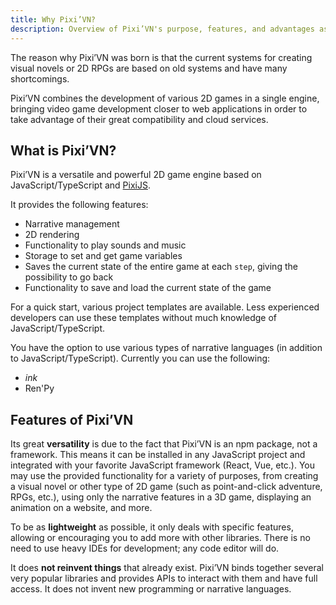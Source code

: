 ```yaml
---
title: Why Pixi’VN?
description: Overview of Pixi’VN's purpose, features, and advantages as a modern, flexible 2D game engine.
---
```


The reason why Pixi’VN was born is that the current systems for creating visual novels or 2D RPGs are based on old systems and have many shortcomings.

Pixi’VN combines the development of various 2D games in a single engine, bringing video game development closer to web applications in order to take advantage of their great compatibility and cloud services.

## What is Pixi’VN?

Pixi’VN is a versatile and powerful 2D game engine based on JavaScript/TypeScript and [PixiJS](https://pixijs.com/).

It provides the following features:

- Narrative management
- 2D rendering
- Functionality to play sounds and music
- Storage to set and get game variables
- Saves the current state of the entire game at each `step`, giving the possibility to go back
- Functionality to save and load the current state of the game

For a quick start, various <DynamicLink href="/start#project-initialization">project templates</DynamicLink> are available. Less experienced developers can use these templates without much knowledge of JavaScript/TypeScript.

You have the option to use various types of narrative languages (in addition to JavaScript/TypeScript). Currently you can use the following:

- <DynamicLink href="/ink">*ink*</DynamicLink>
- <DynamicLink href="/renpy">Ren'Py</DynamicLink>

## Features of Pixi’VN

Its great **versatility** is due to the fact that Pixi’VN is an npm package, not a framework. This means it can be installed in any JavaScript project and integrated with your favorite JavaScript framework (React, Vue, etc.).
You may use the provided functionality for a variety of purposes, from creating a visual novel or other type of 2D game (such as point-and-click adventure, RPGs, etc.), using only the narrative features in a 3D game, displaying an animation on a website, and more.

To be as **lightweight** as possible, it only deals with specific features, allowing or encouraging you to add more with other libraries. There is no need to use heavy IDEs for development; any code editor will do.

It does **not reinvent things** that already exist. Pixi’VN binds together several very popular libraries and provides APIs to interact with them and have full access. It does not invent new programming or narrative languages.
